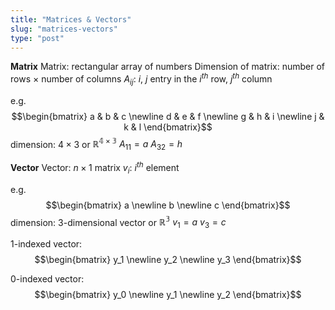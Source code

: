 ```yaml
---
title: "Matrices & Vectors"
slug: "matrices-vectors"
type: "post"
---
```


<strong>Matrix</strong>
Matrix: rectangular array of numbers
Dimension of matrix: number of rows $\times$ number of columns
$A_{ij}$: $i$, $j$ entry in the $i^{th}$ row, $j^{th}$ column

e.g. $$\begin{bmatrix}
  a & b & c \newline 
  d & e & f \newline 
  g & h & i \newline 
  j & k & l
 \end{bmatrix}$$
dimension: $4\times3$ or $\mathbb{R^{4\times3}}$
$A_{11}=a$
$A_{32}=h$

<strong>Vector</strong>
Vector: $n\times1$ matrix
$v_{i}$: $i^{th}$ element

e.g. $$\begin{bmatrix}
  a  \newline 
  b \newline 
  c 
 \end{bmatrix}$$
dimension: 3-dimensional vector or $\mathbb{R^{3}}$
$v_{1}=a$
$v_{3}=c$

1-indexed vector: $$\begin{bmatrix}
  y_1  \newline 
  y_2 \newline 
  y_3 
 \end{bmatrix}$$

0-indexed vector: $$\begin{bmatrix}
  y_0  \newline 
  y_1 \newline 
  y_2 
 \end{bmatrix}$$